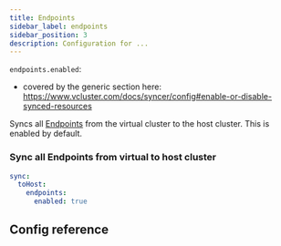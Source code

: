 ```yaml
---
title: Endpoints
sidebar_label: endpoints
sidebar_position: 3
description: Configuration for ...
---
```



`endpoints.enabled`:
- covered by the generic section here: https://www.vcluster.com/docs/syncer/config#enable-or-disable-synced-resources

Syncs all [Endpoints](https://kubernetes.io/docs/concepts/services-networking/service/) from the virtual cluster to the host cluster. This is enabled by default.

### Sync all Endpoints from virtual to host cluster
```YAML
sync:
  toHost:
    endpoints:
      enabled: true
```

## Config reference

<EnableSwitch/>
